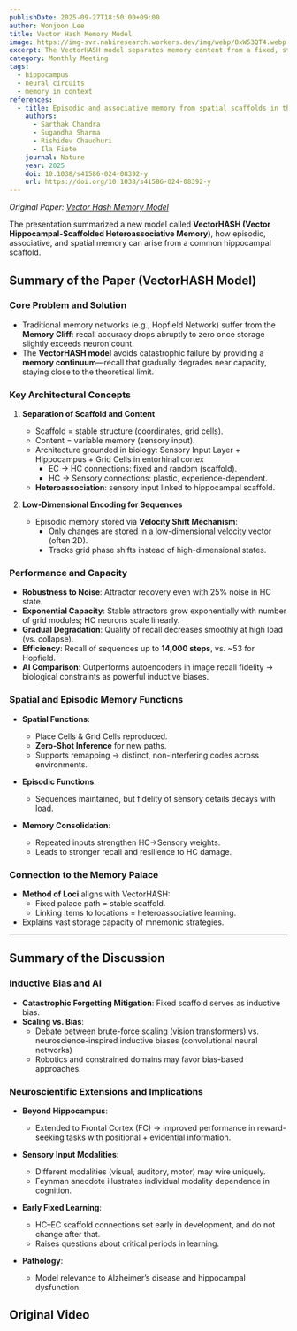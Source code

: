 ```yaml
---
publishDate: 2025-09-27T18:50:00+09:00
author: Wonjoon Lee
title: Vector Hash Memory Model
image: https://img-svr.nabiresearch.workers.dev/img/webp/8xW53QT4.webp
excerpt: The VectorHASH model separates memory content from a fixed, stable scaffold derived from hippocampal structure, integrating episodic and spatial memory
category: Monthly Meeting
tags:
  - hippocampus
  - neural circuits
  - memory in context
references:
  - title: Episodic and associative memory from spatial scaffolds in the hippocampus
    authors:
      - Sarthak Chandra
      - Sugandha Sharma
      - Rishidev Chaudhuri
      - Ila Fiete
    journal: Nature
    year: 2025
    doi: 10.1038/s41586-024-08392-y
    url: https://doi.org/10.1038/s41586-024-08392-y
---
```



_Original Paper: [Vector Hash Memory Model](https://doi.org/10.1038/s41586-024-08392-y)_

The presentation summarized a new model called **VectorHASH (Vector Hippocampal-Scaffolded Heteroassociative Memory)**, how episodic, associative, and spatial memory can arise from a common hippocampal scaffold.

## Summary of the Paper (VectorHASH Model)

### Core Problem and Solution

- Traditional memory networks (e.g., Hopfield Network) suffer from the **Memory Cliff**: recall accuracy drops abruptly to zero once storage slightly exceeds neuron count.
- The **VectorHASH model** avoids catastrophic failure by providing a **memory continuum**—recall that gradually degrades near capacity, staying close to the theoretical limit.

### Key Architectural Concepts

1. **Separation of Scaffold and Content**
   - Scaffold = stable structure (coordinates, grid cells).
   - Content = variable memory (sensory input).
   - Architecture grounded in biology: Sensory Input Layer + Hippocampus + Grid Cells in entorhinal cortex
     - EC → HC connections: fixed and random (scaffold).
     - HC → Sensory connections: plastic, experience-dependent.
   - **Heteroassociation**: sensory input linked to hippocampal scaffold.

2. **Low-Dimensional Encoding for Sequences**
   - Episodic memory stored via **Velocity Shift Mechanism**:
     - Only changes are stored in a low-dimensional velocity vector (often 2D).
     - Tracks grid phase shifts instead of high-dimensional states.

### Performance and Capacity

- **Robustness to Noise**: Attractor recovery even with 25% noise in HC state.
- **Exponential Capacity**: Stable attractors grow exponentially with number of grid modules; HC neurons scale linearly.
- **Gradual Degradation**: Quality of recall decreases smoothly at high load (vs. collapse).
- **Efficiency**: Recall of sequences up to **14,000 steps**, vs. ~53 for Hopfield.
- **AI Comparison**: Outperforms autoencoders in image recall fidelity → biological constraints as powerful inductive biases.

### Spatial and Episodic Memory Functions

- **Spatial Functions**:
  - Place Cells & Grid Cells reproduced.
  - **Zero-Shot Inference** for new paths.
  - Supports remapping → distinct, non-interfering codes across environments.

- **Episodic Functions**:
  - Sequences maintained, but fidelity of sensory details decays with load.

- **Memory Consolidation**:
  - Repeated inputs strengthen HC→Sensory weights.
  - Leads to stronger recall and resilience to HC damage.

### Connection to the Memory Palace

- **Method of Loci** aligns with VectorHASH:
  - Fixed palace path = stable scaffold.
  - Linking items to locations = heteroassociative learning.
- Explains vast storage capacity of mnemonic strategies.

---

## Summary of the Discussion

### Inductive Bias and AI

- **Catastrophic Forgetting Mitigation**: Fixed scaffold serves as inductive bias.
- **Scaling vs. Bias**:
  - Debate between brute-force scaling (vision transformers) vs. neuroscience-inspired inductive biases (convolutional neural networks)
  - Robotics and constrained domains may favor bias-based approaches.

### Neuroscientific Extensions and Implications

- **Beyond Hippocampus**:
  - Extended to Frontal Cortex (FC) → improved performance in reward-seeking tasks with positional + evidential information.

- **Sensory Input Modalities**:
  - Different modalities (visual, auditory, motor) may wire uniquely.
  - Feynman anecdote illustrates individual modality dependence in cognition.

- **Early Fixed Learning**:
  - HC–EC scaffold connections set early in development, and do not change after that.
  - Raises questions about critical periods in learning.

- **Pathology**:
  - Model relevance to Alzheimer’s disease and hippocampal dysfunction.

## Original Video

<YouTube id="DnBRi0xy29o" title="Vector Hash Memory Model" />
